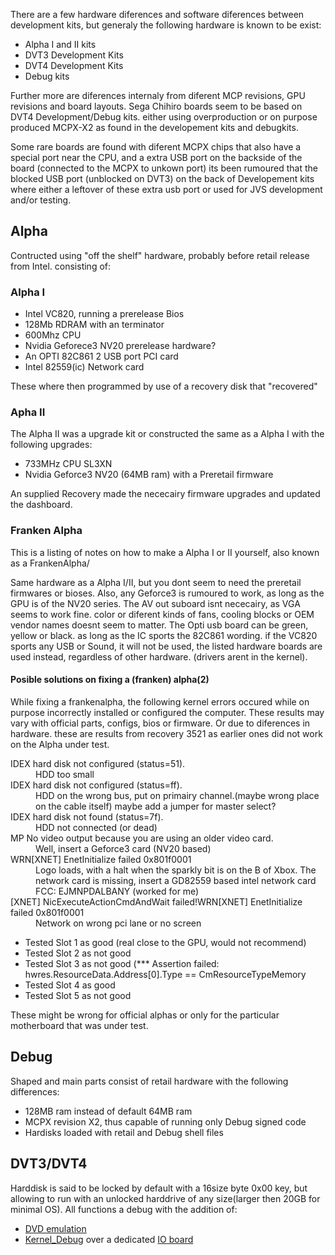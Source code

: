 There are a few hardware diferences and software diferences between development kits, but generaly the following hardware is known to be exist:
* Alpha I and II kits
* DVT3 Development Kits
* DVT4 Development Kits
* Debug kits

Further more are diferences internaly from diferent MCP revisions, GPU revisions and board layouts. Sega Chihiro boards seem to be based on DVT4 Development/Debug kits. either using overproduction or on purpose produced MCPX-X2 as found in the developement kits and debugkits.

Some rare boards are found with diferent MCPX chips that also have a special port near the CPU, and a extra USB port on the backside of the board (connected to the MCPX to unkown port) its been rumoured that the blocked USB port (unblocked on DVT3) on the back of Developement kits where either a leftover of these extra usb port or used for JVS development and/or testing. 

== Alpha ==
{{FIXME| needs checking with real ALpha 1 and 2}}
Contructed using "off the shelf" hardware, probably before retail release from Intel. consisting of:
=== Alpha I ===
* Intel VC820, running a prerelease Bios
* 128Mb RDRAM with an terminator
* 600Mhz CPU
* Nvidia Geforece3 NV20 prerelease hardware? {{FIXME| What hardware was this one? or was it just the firmware that got upgraded?}}
* An OPTI 82C861 2 USB port PCI card 
* Intel 82559(ic) Network card {{FIXME}}

These where then programmed by use of a recovery disk that "recovered" 

=== Apha II ===
The Alpha II was a upgrade kit or constructed the same as a Alpha I with the following upgrades:
* 733MHz CPU SL3XN{{FIXME|SL3XN for sure in true alpha?}}
* Nvidia Geforce3 NV20 (64MB ram) with a Preretail firmware 

An supplied Recovery made the nececairy firmware upgrades{{citation needed}} and updated the dashboard.

=== Franken Alpha ===
This is a listing of notes on how to make a Alpha I or II yourself, also known as a FrankenAlpha/

Same hardware as a Alpha I/II, but you dont seem to need the preretail firmwares or bioses.
Also, any Geforce3 is rumoured to work, as long as the GPU is of the NV20 series. The AV out suboard isnt nececairy, as VGA seems to work fine. color or diferent kinds of fans, cooling blocks or OEM vendor names doesnt seem to matter.
The Opti usb board can be green, yellow or black. as long as the IC sports the 82C861 wording.
if the VC820 sports any USB or Sound, it will not be used, the listed hardware boards are used instead, regardless of other hardware. (drivers arent in the kernel).

==== Posible solutions on fixing a (franken) alpha(2) ====
While fixing a frankenalpha, the following kernel errors occured while on purpose incorrectly installed or configured the computer.
These results may vary with official parts, configs, bios or firmware. Or due to diferences in hardware.
these are results from recovery 3521 as earlier ones did not work on the Alpha under test.

;IDEX hard disk not configured (status=51).
:HDD too small
;IDEX hard disk not configured (status=ff).
:HDD on the wrong bus, put on primairy channel.(maybe wrong place on the cable itself) maybe add a jumper for master select?
;IDEX hard disk not found (status=7f).
:HDD not connected (or dead)
;MP No video output because you are using an older video card.
:Well, insert a Geforce3 card (NV20 based)
;WRN[XNET] EnetInitialize failed 0x801f0001
:Logo loads, with a halt when the sparkly bit is on the B of Xbox. The network card is missing, insert a GD82559 based intel network card FCC: EJMNPDALBANY (worked for me)
;[XNET] NicExecuteActionCmdAndWait failed!WRN[XNET] EnetInitialize failed 0x801f0001
:Network on wrong pci lane or no screen
* Tested Slot 1 as good (real close to the GPU, would not recommend)
* Tested Slot 2 as not good
* Tested Slot 3 as not good (*** Assertion failed: hwres.ResourceData.Address[0].Type == CmResourceTypeMemory
* Tested Slot 4 as good
* Tested Slot 5 as not good

These might be wrong for official alphas or only for the particular motherboard that was under test.

== Debug ==
Shaped and main parts consist of retail hardware with the following differences:
* 128MB ram instead of default 64MB ram
* MCPX revision X2, thus capable of running only Debug signed code{{FIXME|reason= can it still run retail code?}}
* Hardisks loaded with retail and Debug shell files

== DVT3/DVT4 ==
Harddisk is said to be locked by default with a 16size byte 0x00 key, but allowing to run with an unlocked harddrive of any size(larger then 20GB{{citation needed}} for minimal OS).
All functions a debug with the addition of:
* [[DVD_Emulator | DVD emulation]]
* [[Kernel Debugging | Kernel_Debug]] over a dedicated [[Super_I/O | IO board ]]